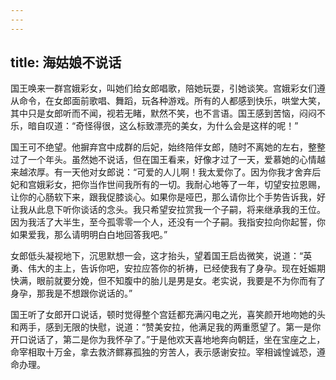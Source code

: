 ```yaml
---
---
---
```

title: 海姑娘不说话
---




国王唤来一群宫娥彩女，叫她们给女郎唱歌，陪她玩耍，引她谈笑。宫娥彩女们遵从命令，在女郎面前歌唱、舞蹈，玩各种游戏。所有的人都感到快乐，哄堂大笑，其中只是女郎听而不闻，视若无睹，默然不笑，也不言语。国王感到苦恼，闷闷不乐，暗自叹道：“奇怪得很，这么标致漂亮的美女，为什么会是这样的呢！”

国王可不绝望。他摒弃宫中成群的后妃，始终陪伴女郎，随时不离她的左右，整整过了一个年头。虽然她不说话，但在国王看来，好像才过了一天，爱慕她的心情越来越浓厚。有一天他对女郎说：“可爱的人儿啊！我太爱你了。因为你我才舍弃后妃和宫娥彩女，把你当作世间我所有的一切。我耐心地等了一年，切望安拉恩赐，让你的心肠软下来，跟我促膝谈心。如果你是哑巴，那么请你比个手势告诉我，好让我从此息下听你谈话的念头。我只希望安拉赏我一个子嗣，将来继承我的王位。因为我活了大半生，至今孤零零一个人，还没有一个子嗣。我指安拉向你起誓，你如果爱我，那么请明明白白地回答我吧。”

女郎低头凝视地下，沉思默想一会，这才抬头，望着国王启齿微笑，说道：“英勇、伟大的主上，告诉你吧，安拉应答你的祈祷，已经使我有了身孕。现在妊娠期快满，眼前就要分娩，但不知腹中的胎儿是男是女。老实说，我要是不为你而有了身孕，那我是不想跟你说话的。”

国王听了女郎开口说话，顿时觉得整个宫廷都充满闪电之光，喜笑颜开地吻她的头和两手，感到无限的快慰，说道：“赞美安拉，他满足我的两重愿望了。第一是你开口说话了，第二是你为我怀孕了。”于是他欢天喜地地奔向朝廷，坐在宝座之上，命宰相取十万金，拿去救济鳏寡孤独的穷苦人，表示感谢安拉。宰相诚惶诚恐，遵命办理。